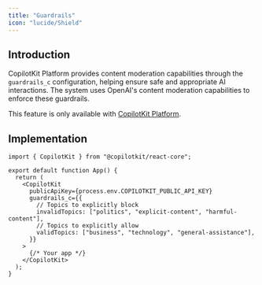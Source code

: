 ```yaml
---
title: "Guardrails"
icon: "lucide/Shield"
---
```


## Introduction

CopilotKit Platform provides content moderation capabilities through the `guardrails_c` configuration, helping ensure safe and appropriate AI interactions. The system uses OpenAI's content moderation capabilities to enforce these guardrails.

This feature is only available with [CopilotKit Platform](https://cloud.copilotkit.ai/).

## Implementation

```tsx
import { CopilotKit } from "@copilotkit/react-core";

export default function App() {
  return (
    <CopilotKit
      publicApiKey={process.env.COPILOTKIT_PUBLIC_API_KEY}
      guardrails_c={{
        // Topics to explicitly block
        invalidTopics: ["politics", "explicit-content", "harmful-content"],
        // Topics to explicitly allow
        validTopics: ["business", "technology", "general-assistance"],
      }}
    >
      {/* Your app */}
    </CopilotKit>
  );
}
```
